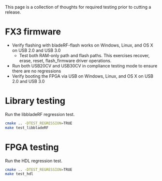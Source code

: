 This page is a collection of thoughts for required testing prior to cutting a release.

= FX3 firmware =
* Verify flashing with bladeRF-flash works on Windows, Linux, and OS X on USB 2.0 and USB 3.0
** Test both RAM-only path and flash paths.  This exercises recover, erase, reset, flash_firmware driver operations.
* Run both USB20CV and USB30CV in compliance testing mode to ensure there are no regressions
* Verify booting the FPGA via USB on Windows, Linux, and OS X on USB 2.0 and USB 3.0

= Library testing =
Run the libbladeRF regression test.

<source lang="bash">
cmake .. -DTEST_REGRESSION=TRUE
make test_libbladeRF
</source>

= FPGA testing =
Run the HDL regression test.

<source lang="bash">
cmake .. -DTEST_REGRESSION=TRUE
make test_hdl
</source>


